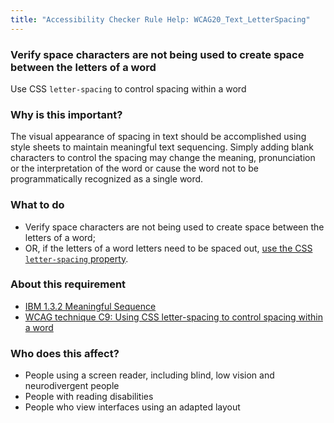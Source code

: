 ```yaml
---
title: "Accessibility Checker Rule Help: WCAG20_Text_LetterSpacing"
---
```


<div className="toolHelp">
<Row>
<Column colLg={16} colMd={8} colSm={4} className="toolHead">

### Verify space characters are not being used to create space between the letters of a word

<div id="locLevel"></div>

Use CSS `letter-spacing` to control spacing within a word

</Column>
</Row>
<Row>
<Column colLg={11} colMd={5} colSm={4} className="toolMain">

### Why is this important?

The visual appearance of spacing in text should be accomplished using style sheets to maintain meaningful text sequencing. Simply adding blank characters to control the spacing may change the meaning, pronunciation or the interpretation of the word or cause the word not to be programmatically recognized as a single word.

<div id="locSnippet"></div>

### What to do

 * Verify space characters are not being used to create space between the letters of a word;
 * OR, if the letters of a word letters need to be spaced out, [use the CSS `letter-spacing` property](https://www.w3.org/WAI/WCAG21/Techniques/css/C8.html).

</Column>
<Column colLg={5} colMd={3} colSm={4} className="toolLeft">

### About this requirement

* [IBM 1.3.2 Meaningful Sequence](https://www.ibm.com/able/requirements/requirements/#1_3_2)
* [WCAG technique C9: Using CSS letter-spacing to control spacing within a word](https://www.w3.org/WAI/WCAG21/Techniques/css/C8.html)

### Who does this affect?

 * People using a screen reader, including blind, low vision and neurodivergent people
 * People with reading disabilities
 * People who view interfaces using an adapted layout

</Column>
</Row>
</div>

